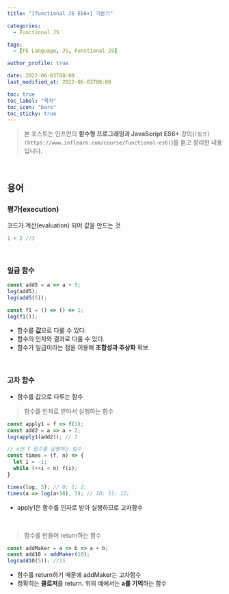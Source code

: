 ```yaml
---
title: "[functional JS ES6+] 기본기"

categories:
  - Functional JS

tags:
  - [FE Language, JS, Functional JS]

author_profile: true

date: 2022-06-03T08:00
last_modified_at: 2022-06-03T08:00

toc: true
toc_label: "목차"
toc_icon: "bars"
toc_sticky: true
---
```


> 본 포스트는 인프런의 **함수형 프로그래밍과 JavaScript ES6+** 강의(`[링크](https://www.inflearn.com/course/functional-es6)`)를 듣고 정리한 내용입니다.

<br />

## 용어

### 평가(execution)

코드가 계산(evaluation) 되어 값을 만드는 것

```js
1 + 2 //3
```

<br />

### 일급 함수

```js
const add5 = a => a + 5;
log(add5);
log(add5(5));

const f1 = () => () => 1;
log(f1());
```

- 함수를 **값**으로 다룰 수 있다.
- 함수의 인자와 결과로 다룰 수 있다.
- 함수가 일급이라는 점을 이용해 **조합성과 추상화** 확보

<br />

### 고차 함수

- 함수를 값으로 다루는 함수

> 함수를 인자로 받아서 실행하는 함수

```js
const apply1 = f => f(1);
const add2 = a => a + 2;
log(apply1(add2)); // 3

// n번 f 함수를 실행하는 함수
const times = (f, n) => {
  let i = -1;
  while (++i < n) f(i);
}

times(log, 3); // 0; 1; 2;
times(a => log(a+10), 3); // 10; 11; 12;
```

- apply1은 함수를 인자로 받아 실행하므로 고차함수


<br />

> 함수를 만들어 return하는 함수

```js
const addMaker = a => b => a + b;
const add10 = addMaker(10);
log(add10(5)); //15
```

- 함수를 return하기 때문에 addMaker는 고차함수
- 정확히는 **클로저**를 return. 위의 예에서는 **a를 기억**하는 함수